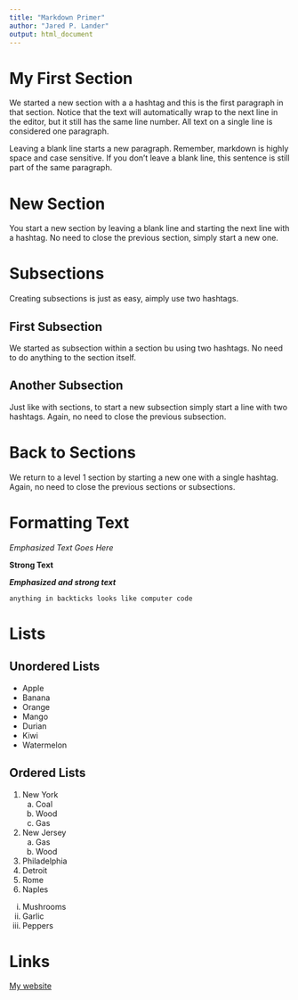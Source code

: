 ```yaml
---
title: "Markdown Primer"
author: "Jared P. Lander"
output: html_document
---
```


# My First Section

We started a new section with a a hashtag and this is the first paragraph in that section. Notice that the text will automatically wrap to the next line in the editor, but it still has the same line number. All text on a single line is considered one paragraph.

Leaving a blank line starts a new paragraph. Remember, markdown is highly space and case sensitive.
If you don't leave a blank line, this sentence is still part of the same paragraph.

# New Section

You start a new section by leaving a blank line and starting the next line with a hashtag. No need to close the previous section, simply start a new one.

# Subsections

Creating subsections is just as easy, aimply use two hashtags.

## First Subsection

We started as subsection within a section bu using two hashtags. No need to do anything to the section itself.

## Another Subsection

Just like with sections, to start a new subsection simply start a line with two hashtags. Again, no need to close the previous subsection.

# Back to Sections

We return to a level 1 section by starting a new one with a single hashtag. Again, no need to close the previous sections or subsections.

# Formatting Text

_Emphasized Text Goes Here_

__Strong Text__

___Emphasized and strong text___

`anything in backticks looks like computer code`

# Lists

## Unordered Lists

- Apple
- Banana
- Orange
- Mango
- Durian
- Kiwi
- Watermelon

## Ordered Lists

1. New York
    a. Coal
    a. Wood
    a. Gas
1. New Jersey
    a. Gas
    a. Wood
1. Philadelphia
1. Detroit
1. Rome
1. Naples

i. Mushrooms
i. Garlic
i. Peppers

# Links

[My website](https://www.jaredlander.com)